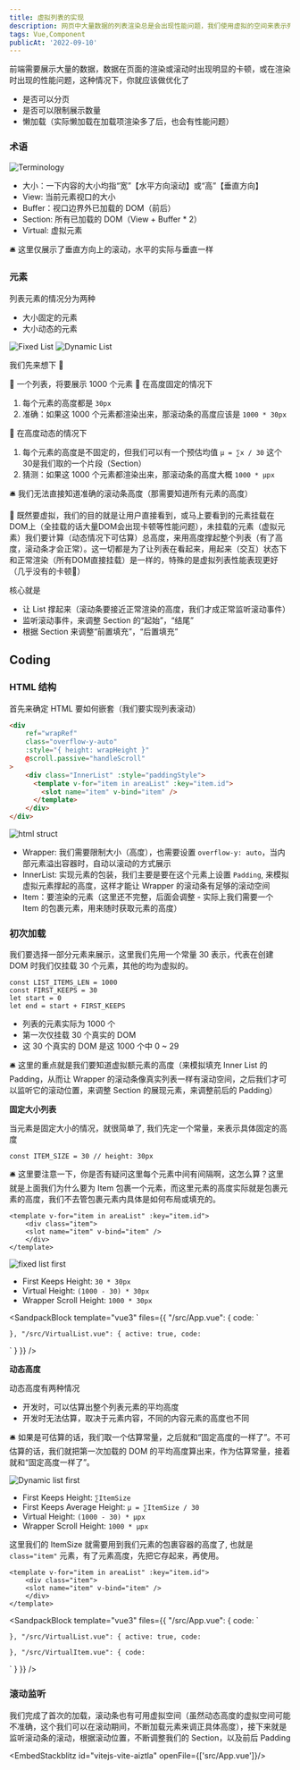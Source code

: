 ```yaml
---
title: 虚拟列表的实现
description: 网页中大量数据的列表渲染总是会出现性能问题，我们使用虚拟的空间来表示列表中不可见的元素，从而高度还原列表的展示和交互。
tags: Vue,Component
publicAt: '2022-09-10'
---
```


前端需要展示大量的数据，数据在页面的渲染或滚动时出现明显的卡顿，或在渲染时出现的性能问题，这种情况下，你就应该做优化了

- 是否可以分页
- 是否可以限制展示数量
- 懒加载（实际懒加载在加载项渲染多了后，也会有性能问题）

### 术语

![Terminology](/static/images/post-virtual-list/terminology.png)

- 大小：一下内容的大小均指“宽”【水平方向滚动】或“高”【垂直方向】
- View: 当前元素视口的大小
- Buffer：视口边界外已加载的 DOM（前后）
- Section: 所有已加载的 DOM（View + Buffer * 2）
- Virtual: 虚拟元素

<aside>
🛎️ 这里仅展示了垂直方向上的滚动，水平的实际与垂直一样

</aside>

### 元素

列表元素的情况分为两种

- 大小固定的元素
- 大小动态的元素

<div className="columns-2">
	<img src="/static/images/post-virtual-list/fixed-list.png" alt="Fixed List" />
	<img src="/static/images/post-virtual-list/dynamic-list.png" alt="Dynamic List" />
</div>


我们先来想下 🤔

💬 一个列表，将要展示 1000 个元素
💬 在高度固定的情况下

1. 每个元素的高度都是 `30px` 
2. 准确：如果这 1000 个元素都渲染出来，那滚动条的高度应该是 `1000 * 30px`

💬 在高度动态的情况下

1. 每个元素的高度是不固定的，但我们可以有一个预估均值 `μ = ∑x / 30` 这个30是我们取的一个片段（Section）
2. 猜测：如果这 1000 个元素都渲染出来，那滚动条的高度大概 `1000 * μpx`

<aside>
🛎️ 我们无法直接知道准确的滚动条高度（那需要知道所有元素的高度）

</aside>

🤔 既然要虚拟，我们的目的就是让用户直接看到，或马上要看到的元素挂载在DOM上（全挂载的话大量DOM会出现卡顿等性能问题），未挂载的元素（虚拟元素）我们要计算（动态情况下可估算）总高度，来用高度撑起整个列表（有了高度，滚动条才会正常）。这一切都是为了让列表在看起来，用起来（交互）状态下和正常渲染（所有DOM直接挂载）是一样的，特殊的是虚拟列表性能表现更好（几乎没有的卡顿🤪）

核心就是

- 让 List 撑起来（滚动条要接近正常渲染的高度，我们才成正常监听滚动事件）
- 监听滚动事件，来调整 Section 的“起始”，“结尾”
- 根据 Section 来调整“前置填充”，“后置填充”

## Coding

### HTML 结构

首先来确定 HTML 要如何嵌套（我们要实现列表滚动）

```html
<div 
	ref="wrapRef" 
	class="overflow-y-auto" 
	:style="{ height: wrapHeight }" 
	@scroll.passive="handleScroll"
>
    <div class="InnerList" :style="paddingStyle">
      <template v-for="item in areaList" :key="item.id">
        <slot name="item" v-bind="item" />
      </template>
    </div>
</div>
```

![html struct](/static/images/post-virtual-list/html-struct.png)

- Wrapper: 我们需要限制大小（高度），也需要设置 `overflow-y: auto`，当内部元素溢出容器时，自动以滚动的方式展示
- InnerList: 实现元素的包装，我们主要是要在这个元素上设置 `Padding`, 来模拟虚拟元素撑起的高度，这样才能让 Wrapper 的滚动条有足够的滚动空间
- Item：要渲染的元素（这里还不完整，后面会调整 - 实际上我们需要一个 Item 的包裹元素，用来随时获取元素的高度）

### 初次加载

我们要选择一部分元素来展示，这里我们先用一个常量 30 表示，代表在创建 DOM 时我们仅挂载 30 个元素，其他的均为虚拟的。

```tsx
const LIST_ITEMS_LEN = 1000
const FIRST_KEEPS = 30
let start = 0
let end = start + FIRST_KEEPS
```

- 列表的元素实际为 1000 个
- 第一次仅挂载 30 个真实的 DOM
- 这 30 个真实的 DOM 是这 1000 个中 0 ~ 29

<aside>
🛎️ 这里的重点就是我们要知道虚拟额元素的高度（来模拟填充 Inner List 的 Padding，从而让 Wrapper 的滚动条像真实列表一样有滚动空间，之后我们才可以监听它的滚动位置，来调整 Section 的展现元素，来调整前后的 Padding）

</aside>

**固定大小列表**

当元素是固定大小的情况，就很简单了, 我们先定一个常量，来表示具体固定的高度

```tsx
const ITEM_SIZE = 30 // height: 30px
```

<aside>
🛎️ 这里要注意一下，你是否有疑问这里每个元素中间有间隔啊，这怎么算？这里就是上面我们为什么要为 Item 包裹一个元素，而这里元素的高度实际就是包裹元素的高度，我们不去管包裹元素内具体是如何布局或填充的。

</aside>

```tsx
<template v-for="item in areaList" :key="item.id">
	<div class="item">
    <slot name="item" v-bind="item" />
	</div>
</template>
```

![fixed list first](/static/images/post-virtual-list/fixed-list-first.png)

- First Keeps Height: `30 * 30px`
- Virtual Height: `(1000 - 30) * 30px`
- Wrapper Scroll Height: `1000 * 30px`

<SandpackBlock 
	template="vue3"
	files={{
		"/src/App.vue": {
			code: `<template>
  <VirtualList :list="fixedList">
    <template #item="{ item }">
      <span>{{ item }}</span>
    </template>
  </VirtualList>
</template>

<script>

  name: "App",
  components: {
    VirtualList,
  },
  setup() {
    return {
      fixedList: Array.from({ length: 1000 }, (_, idx) => idx),
    };
  },
};
</script>
`
		},
		"/src/VirtualList.vue": {
			active: true,
			code: `<script>

  name: "VirtualList",
  props: {
    list: {
      type: Array,
      default: () => [],
    },
  },
  setup(props) {
    const { list } = toRefs(props);

    const FIRST_KEEPS = 30;
    const ITEM_SIZE = 30;

    let start = 0;
    let end = start + FIRST_KEEPS;

    const listLen = computed(() => list.value.length);
    const areaList = computed(() => list.value.slice(start, end));
    const itemPx = computed(() => ITEM_SIZE + "px");

    const paddingStyle = computed(() => {
      return {
        paddingBottom: (listLen.value - FIRST_KEEPS) * ITEM_SIZE + 'px',
      };
    });

    return {
      paddingStyle,
      areaList,
      itemPx,
    };
  },
};
</script>
  
<template>
  <div class="wrapper">
    <div class="inner-list" :style="paddingStyle">
      <template v-for="item in areaList" :key="item">
        <div class="item">
          <slot name="item" :item="item" />
        </div>
      </template>
    </div>
  </div>
</template>
  
<style>
.wrapper {
  height: 400px;
  overflow-y: auto;
}

/* custom style */
.wrapper {
  border: 2px dashed;
  background-color: white;
}

.item {
  height: v-bind("itemPx");
  line-height: v-bind("itemPx");
  padding: 0 15px;
  background-color: #8f36ff;
}

.item:hover {
  background-color: skyblue;
}
</style>
`
		}
	}}
/>

**动态高度**

动态高度有两种情况

- 开发时，可以估算出整个列表元素的平均高度
- 开发时无法估算，取决于元素内容，不同的内容元素的高度也不同

<aside>
🛎️ 如果是可估算的话，我们取一个估算常量，之后就和“固定高度的一样了”。不可估算的话，我们就把第一次加载的 DOM 的平均高度算出来，作为估算常量，接着就和“固定高度一样了”。

</aside>

![Dynamic list first](/static/images/post-virtual-list/dynamic-list-first.png)

- First Keeps Height: `∑ItemSize`
- First Keeps Average Height: `μ = ∑ItemSize / 30`
- Virtual Height: `(1000 - 30) * μpx`
- Wrapper Scroll Height: `1000 * μpx`

这里我们的 ItemSize 就需要用到我们元素的包裹容器的高度了, 也就是 `class="item"` 元素，有了元素高度，先把它存起来，再使用。

```tsx
<template v-for="item in areaList" :key="item.id">
	<div class="item">
    <slot name="item" v-bind="item" />
	</div>
</template>
```

<SandpackBlock 
	template="vue3"
	files={{
		"/src/App.vue": {
			code: `<script>

// 生成随机值
function genRandom(min, max) {
  return Math.floor(Math.random() * (max - min) + min);
}

  name: "App",
  components: {
    VirtualList,
  },
  setup() {
    return {
      fixedList: Array.from({ length: 10000 }, (_, idx) => ({
        id: idx,
        height: genRandom(30, 120) + 'px',
      })),
    };
  },
};
</script>

<template>
  <VirtualList :list="fixedList">
    <template #item="{ item }">
      <div class="inner-item" :style="{ height: item.height }">
        {{ item }}
      </div>
    </template>
  </VirtualList>
</template>

<style scoped>
.inner-item {
  padding: 0 15px;
}
</style>
`
		},
		"/src/VirtualList.vue": {
			active: true,
			code: `<script>


  name: "VirtualList",
  components: {
    VirtualItem,
  },
  props: {
    list: {
      type: Array,
      default: () => [],
    },
  },
  setup(props) {
    const { list } = toRefs(props);

    const FIRST_KEEPS = 30;
    // 元素高度缓存
    const itemSizeMap = new Map();

    // 元素高度
    let itemSize = ref();
    let start = 0;
    let end = start + FIRST_KEEPS;

    const listLen = computed(() => list.value.length);
    const areaList = computed(() => list.value.slice(start, end));

    const paddingStyle = computed(() => {
      if (!itemSize.value) return;
      return {
        paddingBottom: (listLen.value - FIRST_KEEPS) * itemSize.value + 'px',
      };
    });

    // 父子组件上下文
    const handleChangeItemSize = (key, size) => {
      itemSizeMap.set(key, size);
    };

    provide(
      VIRTUAL_CTX,
      reactive({
        setSize: handleChangeItemSize,
      })
    );

    const fistKeepsAverageHeight = () => {
      let totalSize = 0;
      for (let i = start; i < end; i++) {
        totalSize += itemSizeMap.get(i) || 0;
      }
      itemSize.value = totalSize / FIRST_KEEPS;
    };

    // DOM 挂载后，更新 平均元素高度
    onMounted(() => {
      fistKeepsAverageHeight();
    });

    return {
      paddingStyle,
      areaList,
    };
  },
};
</script>

<template>
  <div class="wrapper">
    <div class="inner-list" :style="paddingStyle">
      <template v-for="item in areaList" :key="item">
        <VirtualItem :id="item.id">
          <slot name="item" :item="item" />
        </VirtualItem>
      </template>
    </div>
  </div>
</template>

<style scoped>
.wrapper {
  height: 400px;
  overflow-y: auto;
}

/* custom style */
.wrapper {
  border: 2px dashed;
  background-color: white;
}
</style>
`
		},
		"/src/VirtualItem.vue": {
			code: `<script>

  name: "VirtualItem",
  props: {
    id: Number,
  },
  setup(props) {
    const id = toRef(props, "id");
    const itemRef = ref();
    const virtualCtx = inject(VIRTUAL_CTX);

    // 将当前元素的高度设置到高度缓存中
    onMounted(() => {
      if (virtualCtx && virtualCtx.setSize && itemRef.value) {
        virtualCtx.setSize(id.value, itemRef.value.offsetHeight);
      }
    });

    return {};
  },
};
</script>

<template>
  <div class="item" ref="itemRef">
    <slot name="default" />
  </div>
</template>

<style scoped>
.item {
  background-color: #8f36ff;
}

.item:hover {
  background-color: skyblue;
}
</style>
`
		}
	}}
/>

### 滚动监听

我们完成了首次的加载，滚动条也有可用虚拟空间（虽然动态高度的虚拟空间可能不准确，这个我们可以在滚动期间，不断加载元素来调正具体高度），接下来就是监听滚动条的滚动，根据滚动位置，不断调整我们的 Section，以及前后 Padding

<EmbedStackblitz id="vitejs-vite-aiztla" openFile={['src/App.vue']}/>
